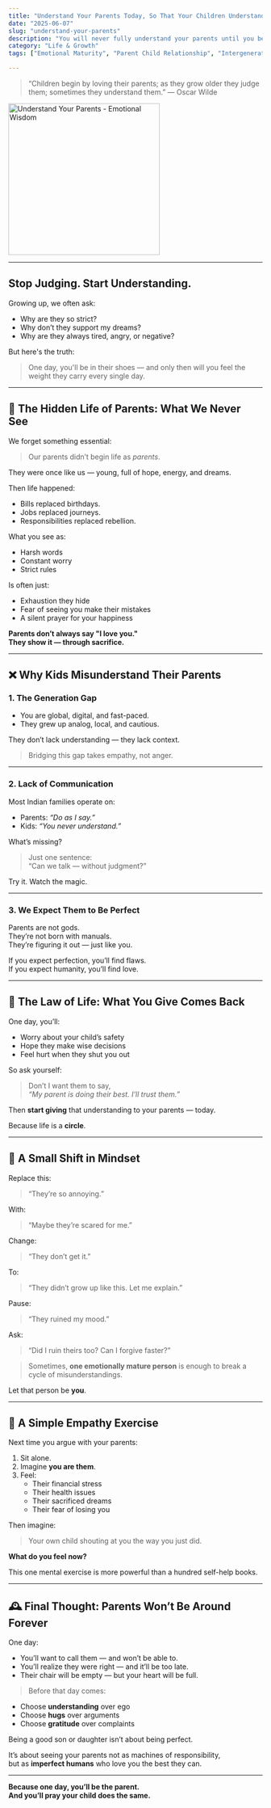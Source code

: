 ```yaml
---
title: "Understand Your Parents Today, So That Your Children Understand You Tomorrow"
date: "2025-06-07"
slug: "understand-your-parents"
description: "You will never fully understand your parents until you become one. But wisdom means understanding them now — while you still can."
category: "Life & Growth"
tags: ["Emotional Maturity", "Parent Child Relationship", "Intergenerational Wisdom", "Empathy And Understanding"]

---
```


<div style={{ display: 'flex', flexDirection: 'row', gap: '20px', alignItems: 'center', marginBottom: '30px' }}>
  <div style={{ flex: '1' }}>
    <blockquote style={{ fontSize: '1.2em', fontStyle: 'italic', borderLeft: '4px solid #6366f1', paddingLeft: '15px', margin: '0' }}>
      “Children begin by loving their parents; as they grow older they judge them; sometimes they understand them.” — Oscar Wilde
    </blockquote>
  </div>
  <div style={{ flex: '1' }}>
    <img 
      src="https://sdmntprwestus.oaiusercontent.com/files/00000000-d454-6230-9119-505de810c24a/raw?se=2025-06-30T15%3A22%3A21Z&sp=r&sv=2024-08-04&sr=b&scid=83be9175-a7f8-5c97-b0e2-042cab1eb47b&skoid=e9d2f8b1-028a-4cff-8eb1-d0e66fbefcca&sktid=a48cca56-e6da-484e-a814-9c849652bcb3&skt=2025-06-30T07%3A10%3A28Z&ske=2025-07-01T07%3A10%3A28Z&sks=b&skv=2024-08-04&sig=fR9ruPXenafD8kle/WE34JB1sxqZTn1oyj0cRwysk5E%3D"
      alt="Understand Your Parents - Emotional Wisdom"
      width="300"
      height="300"
      style={{ borderRadius: '8px', boxShadow: '0 4px 6px rgba(0,0,0,0.1)' }}
    />
  </div>
</div>

---

## Stop Judging. Start Understanding.

Growing up, we often ask:
- Why are they so strict?
- Why don’t they support my dreams?
- Why are they always tired, angry, or negative?

But here's the truth:
> One day, you'll be in their shoes — and only then will you feel the weight they carry every single day.

---

## 🧠 The Hidden Life of Parents: What We Never See

We forget something essential:
> Our parents didn’t begin life as *parents*.

They were once like us — young, full of hope, energy, and dreams.

Then life happened:
- Bills replaced birthdays.
- Jobs replaced journeys.
- Responsibilities replaced rebellion.

What you see as:
- Harsh words
- Constant worry
- Strict rules

Is often just:
- Exhaustion they hide
- Fear of seeing you make their mistakes
- A silent prayer for your happiness

**Parents don’t always say "I love you."  
They show it — through sacrifice.**

---

## ❌ Why Kids Misunderstand Their Parents

### 1. **The Generation Gap**
- You are global, digital, and fast-paced.
- They grew up analog, local, and cautious.

They don’t lack understanding — they lack context.

> Bridging this gap takes empathy, not anger.

---

### 2. **Lack of Communication**
Most Indian families operate on:
- Parents: *“Do as I say.”*
- Kids: *“You never understand.”*

What’s missing?
> Just one sentence:  
> “Can we talk — without judgment?”

Try it. Watch the magic.

---

### 3. **We Expect Them to Be Perfect**
Parents are not gods.  
They’re not born with manuals.  
They’re figuring it out — just like you.

If you expect perfection, you’ll find flaws.  
If you expect humanity, you’ll find love.

---

## 🔁 The Law of Life: What You Give Comes Back

One day, you’ll:
- Worry about your child’s safety
- Hope they make wise decisions
- Feel hurt when they shut you out

So ask yourself:
> Don’t I want them to say,  
> *“My parent is doing their best. I’ll trust them.”*

Then **start giving** that understanding to your parents — today.

Because life is a **circle**.

---

## 🧘 A Small Shift in Mindset

Replace this:
> “They’re so annoying.”

With:
> “Maybe they’re scared for me.”

Change:
> “They don’t get it.”

To:
> “They didn’t grow up like this. Let me explain.”

Pause:
> “They ruined my mood.”

Ask:
> “Did I ruin theirs too? Can I forgive faster?”

> Sometimes, **one emotionally mature person** is enough to break a cycle of misunderstandings.

Let that person be **you**.

---

## 🧠 A Simple Empathy Exercise

Next time you argue with your parents:

1. Sit alone.  
2. Imagine **you are them**.
3. Feel:
   - Their financial stress
   - Their health issues
   - Their sacrificed dreams
   - Their fear of losing you

Then imagine:
> Your own child shouting at you the way you just did.

**What do you feel now?**

This one mental exercise is more powerful than a hundred self-help books.

---

## 🕰 Final Thought: Parents Won’t Be Around Forever

One day:
- You’ll want to call them — and won’t be able to.
- You’ll realize they were right — and it’ll be too late.
- Their chair will be empty — but your heart will be full.

> Before that day comes:
- Choose **understanding** over ego  
- Choose **hugs** over arguments  
- Choose **gratitude** over complaints

Being a good son or daughter isn’t about being perfect.

It’s about seeing your parents not as machines of responsibility,  
but as **imperfect humans** who love you the best they can.

---

**Because one day, you’ll be the parent.  
And you’ll pray your child does the same.**

